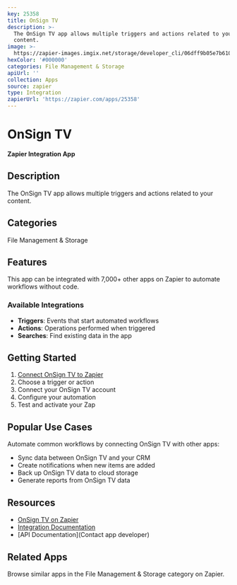 ```yaml
---
key: 25358
title: OnSign TV
description: >-
  The OnSign TV app allows multiple triggers and actions related to your
  content.
image: >-
  https://zapier-images.imgix.net/storage/developer_cli/06dff9b05e7b6100bf5e1a4f74911773.png?auto=format%2Ccompress&ixlib=python-3.0.0&q=50
hexColor: '#000000'
categories: File Management & Storage
apiUrl: ''
collection: Apps
source: zapier
type: Integration
zapierUrl: 'https://zapier.com/apps/25358'
---
```

# OnSign TV

**Zapier Integration App**

## Description

The OnSign TV app allows multiple triggers and actions related to your content.

## Categories

File Management & Storage

## Features

This app can be integrated with 7,000+ other apps on Zapier to automate workflows without code.

### Available Integrations

- **Triggers**: Events that start automated workflows
- **Actions**: Operations performed when triggered
- **Searches**: Find existing data in the app

## Getting Started

1. [Connect OnSign TV to Zapier](https://zapier.com/apps/25358)
2. Choose a trigger or action
3. Connect your OnSign TV account
4. Configure your automation
5. Test and activate your Zap

## Popular Use Cases

Automate common workflows by connecting OnSign TV with other apps:

- Sync data between OnSign TV and your CRM
- Create notifications when new items are added
- Back up OnSign TV data to cloud storage
- Generate reports from OnSign TV data

## Resources

- [OnSign TV on Zapier](https://zapier.com/apps/25358)
- [Integration Documentation](https://zapier.com/apps/25358/integrations)
- [API Documentation](Contact app developer)

## Related Apps

Browse similar apps in the File Management & Storage category on Zapier.
